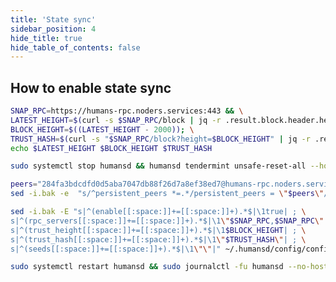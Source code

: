 ```yaml
---
title: 'State sync'
sidebar_position: 4
hide_title: true
hide_table_of_contents: false
---
```



<PageTitle
  iconUrl="img/humans-icon.svg"
  title="State sync"
  chainId="humans_1089-1"
  version="v1.0.0"
/>

## How to enable state sync

```bash
SNAP_RPC=https://humans-rpc.noders.services:443 && \
LATEST_HEIGHT=$(curl -s $SNAP_RPC/block | jq -r .result.block.header.height); \
BLOCK_HEIGHT=$((LATEST_HEIGHT - 2000)); \
TRUST_HASH=$(curl -s "$SNAP_RPC/block?height=$BLOCK_HEIGHT" | jq -r .result.block_id.hash) && \
echo $LATEST_HEIGHT $BLOCK_HEIGHT $TRUST_HASH
```

```bash
sudo systemctl stop humansd && humansd tendermint unsafe-reset-all --home ~/.humansd --keep-addr-book
```

```bash
peers="284fa3bdcdfd0d5aba7047db88f26d7a8ef38ed7@humans-rpc.noders.services:18456"
sed -i.bak -e  "s/^persistent_peers *=.*/persistent_peers = \"$peers\"/" ~/.humansd/config/config.toml
```

```bash
sed -i.bak -E "s|^(enable[[:space:]]+=[[:space:]]+).*$|\1true| ; \
s|^(rpc_servers[[:space:]]+=[[:space:]]+).*$|\1\"$SNAP_RPC,$SNAP_RPC\"| ; \
s|^(trust_height[[:space:]]+=[[:space:]]+).*$|\1$BLOCK_HEIGHT| ; \
s|^(trust_hash[[:space:]]+=[[:space:]]+).*$|\1\"$TRUST_HASH\"| ; \
s|^(seeds[[:space:]]+=[[:space:]]+).*$|\1\"\"|" ~/.humansd/config/config.toml
```

```bash
sudo systemctl restart humansd && sudo journalctl -fu humansd --no-hostname -o cat
```
